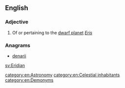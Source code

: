 ==English==

===Adjective===
{{en-adj}}

# Of or pertaining to the [[dwarf planet]] ''[[Eris]]''

===Anagrams===
* [[denarii#English|denarii]]

[[sv:Eridian]]

[[category:en:Astronomy]]
[[category:en:Celestial inhabitants]]
[[category:en:Demonyms]]